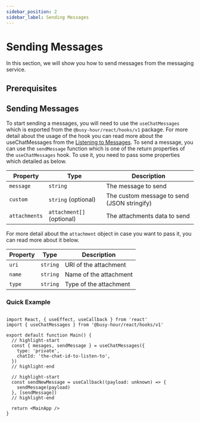 ```yaml
---
sidebar_position: 2
sidebar_label: Sending Messages
---
```



# Sending Messages

In this section, we will show you how to send messages from the messaging service.

## Prerequisites

<MessagingPrerequisites />

## Sending Messages

To start sending a messages, you will need to use the `useChatMessages` which is exported from the `@busy-hour/react/hooks/v1` package. For more detail about the usage of the hook you can read more about the useChatMessages from the [Listening to Messages](./listening-to-messages#listen-to-specific-incoming-messages). To send a message, you can use the `sendMessage` function which is one of the return properties of the `useChatMessages` hook. To use it, you need to pass some properties which detailed as below.

| Property      | Type                      | Description                                 |
| ------------- | ------------------------- | ------------------------------------------- |
| `message`     | `string`                  | The message to send                         |
| `custom`      | `string` (optional)       | The custom message to send (JSON stringify) |
| `attachments` | `attachment[]` (optional) | The attachments data to send                |

For more detail about the `attachment` object in case you want to pass it, you can read more about it below.

| Property | Type     | Description            |
| -------- | -------- | ---------------------- |
| `uri`    | `string` | URI of the attachment  |
| `name`   | `string` | Name of the attachment |
| `type`   | `string` | Type of the attachment |

### Quick Example

```tsx title="src/main.tsx"

import React, { useEffect, useCallback } from 'react'
import { useChatMessages } from '@busy-hour/react/hooks/v1'

export default function Main() {
  // highlight-start
  const { mesages, sendMessage } = useChatMessages({
    type: 'private',
    chatId: 'the-chat-id-to-listen-to',
  })
  // highlight-end

  // highlight-start
  const sendNewMessage = useCallback((payload: unknown) => {
    sendMessage(payload)
  }, [sendMessage])
  // highlight-end

  return <MainApp />
}

```
